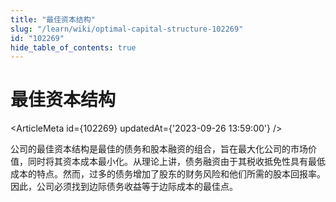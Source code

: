 ```yaml
---
title: "最佳资本结构"
slug: "/learn/wiki/optimal-capital-structure-102269"
id: "102269"
hide_table_of_contents: true
---
```



# 最佳资本结构

<ArticleMeta id={102269} updatedAt={'2023-09-26 13:59:00'} />
<div className='border-solid border-b border-t-0 my-4 border-[var(--ifm-color-gray-300)]' />

公司的最佳资本结构是最佳的债务和股本融资的组合，旨在最大化公司的市场价值，同时将其资本成本最小化。从理论上讲，债务融资由于其税收抵免性具有最低成本的特点。然而，过多的债务增加了股东的财务风险和他们所需的股本回报率。因此，公司必须找到边际债务收益等于边际成本的最佳点。
